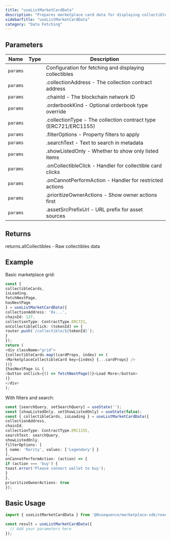 ```yaml
---
title: "useListMarketCardData"
description: "Prepares marketplace card data for displaying collectibles with actions This hook combines collectible listings with user balances to generate ready-to-use props for marketplace collectible cards. It handles pagination, filtering, search, and determines available actions based on ownership."
sidebarTitle: "useListMarketCardData"
category: "Data Fetching"
---
```


## Parameters

| Name | Type | Description |
|------|------|-------------|
| `params` |  | Configuration for fetching and displaying collectibles |
| `params` |  | .collectionAddress - The collection contract address |
| `params` |  | .chainId - The blockchain network ID |
| `params` |  | .orderbookKind - Optional orderbook type override |
| `params` |  | .collectionType - The collection contract type (ERC721/ERC1155) |
| `params` |  | .filterOptions - Property filters to apply |
| `params` |  | .searchText - Text to search in metadata |
| `params` |  | .showListedOnly - Whether to show only listed items |
| `params` |  | .onCollectibleClick - Handler for collectible card clicks |
| `params` |  | .onCannotPerformAction - Handler for restricted actions |
| `params` |  | .prioritizeOwnerActions - Show owner actions first |
| `params` |  | .assetSrcPrefixUrl - URL prefix for asset sources |

## Returns

returns.allCollectibles - Raw collectibles data

## Example

Basic marketplace grid:
```typescript
const {
collectibleCards,
isLoading,
fetchNextPage,
hasNextPage
} = useListMarketCardData({
collectionAddress: '0x...',
chainId: 137,
collectionType: ContractType.ERC721,
onCollectibleClick: (tokenId) => {
router.push(`/collectible/${tokenId}`);
}
});
return (
<div className="grid">
{collectibleCards.map((cardProps, index) => (
<MarketplaceCollectibleCard key={index} {...cardProps} />
))}
{hasNextPage && (
<button onClick={() => fetchNextPage()}>Load More</button>
)}
</div>
);
```

With filters and search:
```typescript
const [searchQuery, setSearchQuery] = useState('');
const [showListedOnly, setShowListedOnly] = useState(false);
const { collectibleCards, isLoading } = useListMarketCardData({
collectionAddress,
chainId,
collectionType: ContractType.ERC1155,
searchText: searchQuery,
showListedOnly,
filterOptions: [
{ name: 'Rarity', values: ['Legendary'] }
],
onCannotPerformAction: (action) => {
if (action === 'buy') {
toast.error('Please connect wallet to buy');
}
},
prioritizeOwnerActions: true
});
```

## Basic Usage

```typescript
import { useListMarketCardData } from '@0xsequence/marketplace-sdk/react/hooks';

const result = useListMarketCardData({
  // Add your parameters here
});
```

